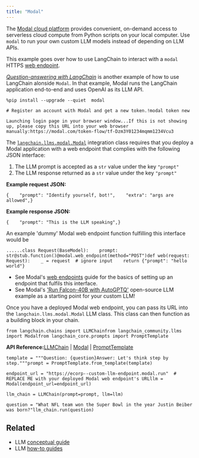 ```yaml
---
title: "Modal"
---
```


The [Modal cloud platform](https://modal.com/oss/guide) provides convenient, on-demand access to serverless cloud compute from Python scripts on your local computer. Use `modal` to run your own custom LLM models instead of depending on LLM APIs.

This example goes over how to use LangChain to interact with a `modal` HTTPS [web endpoint](https://modal.com/oss/guide/webhooks).

[*Question-answering with LangChain*](https://modal.com/oss/guide/ex/potus_speech_qanda) is another example of how to use LangChain alonside `Modal`. In that example, Modal runs the LangChain application end-to-end and uses OpenAI as its LLM API.

```
%pip install --upgrade --quiet  modal
```

```
# Register an account with Modal and get a new token.!modal token new
```

```
Launching login page in your browser window...If this is not showing up, please copy this URL into your web browser manually:https://modal.com/token-flow/tf-Dzm3Y01234mqmm1234Vcu3
```

The [`langchain.llms.modal.Modal`](https://github.com/langchain-ai/langchain/blame/master/langchain/llms/modal.py) integration class requires that you deploy a Modal application with a web endpoint that complies with the following JSON interface:

1. The LLM prompt is accepted as a `str` value under the key `"prompt"`
2. The LLM response returned as a `str` value under the key `"prompt"`

**Example request JSON:**

```
{    "prompt": "Identify yourself, bot!",    "extra": "args are allowed",}
```

**Example response JSON:**

```
{    "prompt": "This is the LLM speaking",}
```

An example 'dummy' Modal web endpoint function fulfilling this interface would be

```
......class Request(BaseModel):    prompt: str@stub.function()@modal.web_endpoint(method="POST")def web(request: Request):    _ = request  # ignore input    return {"prompt": "hello world"}
```

* See Modal's [web endpoints](https://modal.com/oss/guide/webhooks#passing-arguments-to-web-endpoints) guide for the basics of setting up an endpoint that fulfils this interface.
* See Modal's ['Run Falcon-40B with AutoGPTQ'](https://modal.com/oss/guide/ex/falcon_gptq) open-source LLM example as a starting point for your custom LLM!

Once you have a deployed Modal web endpoint, you can pass its URL into the `langchain.llms.modal.Modal` LLM class. This class can then function as a building block in your chain.

```
from langchain.chains import LLMChainfrom langchain_community.llms import Modalfrom langchain_core.prompts import PromptTemplate
```

**API Reference:**[LLMChain](https://python.langchain.com/api_reference/langchain/chains/langchain.chains.llm.LLMChain.html) | [Modal](https://python.langchain.com/api_reference/community/llms/langchain_community.llms.modal.Modal.html) | [PromptTemplate](https://python.langchain.com/api_reference/core/prompts/langchain_core.prompts.prompt.PromptTemplate.html)

```
template = """Question: {question}Answer: Let's think step by step."""prompt = PromptTemplate.from_template(template)
```

```
endpoint_url = "https://ecorp--custom-llm-endpoint.modal.run"  # REPLACE ME with your deployed Modal web endpoint's URLllm = Modal(endpoint_url=endpoint_url)
```

```
llm_chain = LLMChain(prompt=prompt, llm=llm)
```

```
question = "What NFL team won the Super Bowl in the year Justin Beiber was born?"llm_chain.run(question)
```

## Related

* LLM [conceptual guide](/oss/concepts/text_llms)
* LLM [how-to guides](/oss/how_to/#llms)

